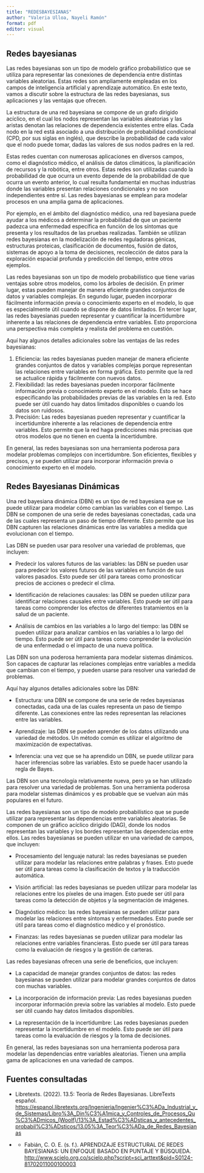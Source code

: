 ```yaml
---
title: "REDESBAYESIANAS"
author: "Valeria Ulloa, Nayeli Ramón"
format: pdf
editor: visual
---
```


## Redes bayesianas

Las redes bayesianas son un tipo de modelo gráfico probabilístico que se utiliza para representar las conexiones de dependencia entre distintas variables aleatorias. Estas redes son ampliamente empleadas en los campos de inteligencia artificial y aprendizaje automático. En este texto, vamos a discutir sobre la estructura de las redes bayesianas, sus aplicaciones y las ventajas que ofrecen.

La estructura de una red bayesiana se compone de un grafo dirigido acíclico, en el cual los nodos representan las variables aleatorias y las aristas denotan las relaciones de dependencia existentes entre ellas. Cada nodo en la red está asociado a una distribución de probabilidad condicional (CPD, por sus siglas en inglés), que describe la probabilidad de cada valor que el nodo puede tomar, dadas las valores de sus nodos padres en la red.

Estas redes cuentan con numerosas aplicaciones en diversos campos, como el diagnóstico médico, el análisis de datos climáticos, la planificación de recursos y la robótica, entre otros. Estas redes son utilizadas cuando la probabilidad de que ocurra un evento depende de la probabilidad de que ocurra un evento anterior, lo cual resulta fundamental en muchas industrias donde las variables presentan relaciones condicionales y no son independientes entre sí. Las redes bayesianas se emplean para modelar procesos en una amplia gama de aplicaciones.

Por ejemplo, en el ámbito del diagnóstico médico, una red bayesiana puede ayudar a los médicos a determinar la probabilidad de que un paciente padezca una enfermedad específica en función de los síntomas que presenta y los resultados de las pruebas realizadas. También se utilizan redes bayesianas en la modelización de redes reguladoras génicas, estructuras proteicas, clasificación de documentos, fusión de datos, sistemas de apoyo a la toma de decisiones, recolección de datos para la exploración espacial profunda y predicción del tiempo, entre otros ejemplos.

Las redes bayesianas son un tipo de modelo probabilístico que tiene varias ventajas sobre otros modelos, como los árboles de decisión. En primer lugar, estas pueden manejar de manera eficiente grandes conjuntos de datos y variables complejas. En segundo lugar, pueden incorporar fácilmente información previa o conocimiento experto en el modelo, lo que es especialmente útil cuando se dispone de datos limitados. En tercer lugar, las redes bayesianas pueden representar y cuantificar la incertidumbre inherente a las relaciones de dependencia entre variables. Esto proporciona una perspectiva más completa y realista del problema en cuestión.

Aquí hay algunos detalles adicionales sobre las ventajas de las redes bayesianas:

1.  Eficiencia: las redes bayesianas pueden manejar de manera eficiente grandes conjuntos de datos y variables complejas porque representan las relaciones entre variables en forma gráfica. Esto permite que la red se actualice rápida y fácilmente con nuevos datos.
2.  Flexibilidad: las redes bayesianas pueden incorporar fácilmente información previa o conocimiento experto en el modelo. Esto se hace especificando las probabilidades previas de las variables en la red. Esto puede ser útil cuando hay datos limitados disponibles o cuando los datos son ruidosos.
3.  Precisión: Las redes bayesianas pueden representar y cuantificar la incertidumbre inherente a las relaciones de dependencia entre variables. Esto permite que la red haga predicciones más precisas que otros modelos que no tienen en cuenta la incertidumbre.

En general, las redes bayesianas son una herramienta poderosa para modelar problemas complejos con incertidumbre. Son eficientes, flexibles y precisos, y se pueden utilizar para incorporar información previa o conocimiento experto en el modelo.

## Redes Bayesianas Dinámicas

Una red bayesiana dinámica (DBN) es un tipo de red bayesiana que se puede utilizar para modelar cómo cambian las variables con el tiempo. Las DBN se componen de una serie de redes bayesianas conectadas, cada una de las cuales representa un paso de tiempo diferente. Esto permite que las DBN capturen las relaciones dinámicas entre las variables a medida que evolucionan con el tiempo.

Las DBN se pueden usar para resolver una variedad de problemas, que incluyen:

-   Predecir los valores futuros de las variables: las DBN se pueden usar para predecir los valores futuros de las variables en función de sus valores pasados. Esto puede ser útil para tareas como pronosticar precios de acciones o predecir el clima.

-   Identificación de relaciones causales: las DBN se pueden utilizar para identificar relaciones causales entre variables. Esto puede ser útil para tareas como comprender los efectos de diferentes tratamientos en la salud de un paciente.

-   Análisis de cambios en las variables a lo largo del tiempo: las DBN se pueden utilizar para analizar cambios en las variables a lo largo del tiempo. Esto puede ser útil para tareas como comprender la evolución de una enfermedad o el impacto de una nueva política.

Las DBN son una poderosa herramienta para modelar sistemas dinámicos. Son capaces de capturar las relaciones complejas entre variables a medida que cambian con el tiempo, y pueden usarse para resolver una variedad de problemas.

Aquí hay algunos detalles adicionales sobre las DBN:

-   Estructura: una DBN se compone de una serie de redes bayesianas conectadas, cada una de las cuales representa un paso de tiempo diferente. Las conexiones entre las redes representan las relaciones entre las variables.

-   Aprendizaje: las DBN se pueden aprender de los datos utilizando una variedad de métodos. Un método común es utilizar el algoritmo de maximización de expectativas.

-   Inferencia: una vez que se ha aprendido un DBN, se puede utilizar para hacer inferencias sobre las variables. Esto se puede hacer usando la regla de Bayes.

Las DBN son una tecnología relativamente nueva, pero ya se han utilizado para resolver una variedad de problemas. Son una herramienta poderosa para modelar sistemas dinámicos y es probable que se vuelvan aún más populares en el futuro.

Las redes bayesianas son un tipo de modelo probabilístico que se puede utilizar para representar las dependencias entre variables aleatorias. Se componen de un gráfico acíclico dirigido (DAG), donde los nodos representan las variables y los bordes representan las dependencias entre ellos. Las redes bayesianas se pueden utilizar en una variedad de campos, que incluyen:

-   Procesamiento del lenguaje natural: las redes bayesianas se pueden utilizar para modelar las relaciones entre palabras y frases. Esto puede ser útil para tareas como la clasificación de textos y la traducción automática.

-   Visión artificial: las redes bayesianas se pueden utilizar para modelar las relaciones entre los píxeles de una imagen. Esto puede ser útil para tareas como la detección de objetos y la segmentación de imágenes.

-   Diagnóstico médico: las redes bayesianas se pueden utilizar para modelar las relaciones entre síntomas y enfermedades. Esto puede ser útil para tareas como el diagnóstico médico y el pronóstico.

-   Finanzas: las redes bayesianas se pueden utilizar para modelar las relaciones entre variables financieras. Esto puede ser útil para tareas como la evaluación de riesgos y la gestión de carteras.

Las redes bayesianas ofrecen una serie de beneficios, que incluyen:

-   La capacidad de manejar grandes conjuntos de datos: las redes bayesianas se pueden utilizar para modelar grandes conjuntos de datos con muchas variables.

-   La incorporación de información previa: Las redes bayesianas pueden incorporar información previa sobre las variables al modelo. Esto puede ser útil cuando hay datos limitados disponibles.

-   La representación de la incertidumbre: Las redes bayesianas pueden representar la incertidumbre en el modelo. Esto puede ser útil para tareas como la evaluación de riesgos y la toma de decisiones.

En general, las redes bayesianas son una herramienta poderosa para modelar las dependencias entre variables aleatorias. Tienen una amplia gama de aplicaciones en una variedad de campos.

## Fuentes consultadas

-   Libretexts. (2022). 13.5: Teoría de Redes
    	Bayesianas. LibreTexts español.
    	[[https://espanol.libretexts.org/Ingenieria/Ingenier%C3%ADa_Industrial_y\_de_Sistemas/Libro%3A_Din%C3%A1mica_y\_Controles_de_Procesos_Qu%C3%ADmicos\_(Woolf)/13%3A_Estad%C3%ADsticas_y\_antecedentes_probabil%C3%ADsticos/13.05%3A_Teor%C3%ADa_de_Redes_Bayesianas]{.underline}](https://espanol.libretexts.org/Ingenieria/Ingenier%C3%ADa_Industrial_y_de_Sistemas/Libro%3A_Din%C3%A1mica_y_Controles_de_Procesos_Qu%C3%ADmicos_(Woolf)/13%3A_Estad%C3%ADsticas_y_antecedentes_probabil%C3%ADsticos/13.05%3A_Teor%C3%ADa_de_Redes_Bayesianas)

-   <div>

    -   Fabián, C. O. E. (s. f.). APRENDIZAJE
        	ESTRUCTURAL DE REDES BAYESIANAS: UN ENFOQUE BASADO EN PUNTAJE Y
        	BÚSQUEDA.
        	[[http://www.scielo.org.co/scielo.php?script=sci_arttext&pid=S0124-81702011000100003]{.underline}](http://www.scielo.org.co/scielo.php?script=sci_arttext&pid=S0124-81702011000100003)

    </div>

\

\

